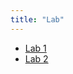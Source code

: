 ```yaml
---
title: "Lab"
---
```


- [Lab 1](https://github.com/lijing28101/STAT585_LAB1)
- [Lab 2](https://github.com/xiyuansun/stat585-lab2)
